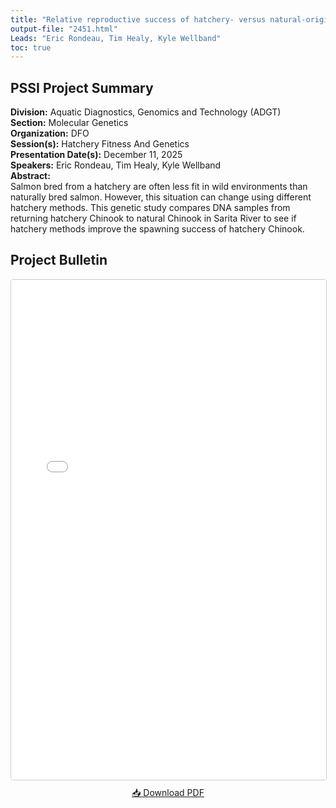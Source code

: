 ```yaml
---
title: "Relative reproductive success of hatchery- versus natural-origin salmon in Canadian integrated populations"
output-file: "2451.html"
Leads: "Eric Rondeau, Tim Healy, Kyle Wellband"
toc: true
---
```


## PSSI Project Summary

**Division:** Aquatic Diagnostics, Genomics and Technology (ADGT)  
**Section:** Molecular Genetics  
**Organization:** DFO  
**Session(s):** Hatchery Fitness And Genetics  
**Presentation Date(s):** December 11, 2025  
**Speakers:** Eric Rondeau, Tim Healy, Kyle Wellband  
**Abstract:**  
Salmon bred from a hatchery are often less fit in wild environments than naturally bred salmon. However, this situation can change using different hatchery methods. This genetic study compares DNA samples from returning hatchery Chinook to natural Chinook in Sarita River to see if hatchery methods improve the spawning success of hatchery Chinook.   

## Project Bulletin

<iframe src="../../data/PSSI_bulletin/2451.pdf" width="100%" height="800px" style="border: 1px solid #ccc; border-radius: 4px;"></iframe>

<p style="text-align: center; margin-top: 10px;">
[📥 Download PDF](../../data/PSSI_bulletin/2451.pdf){.btn .btn-primary target="_blank"}
</p>

